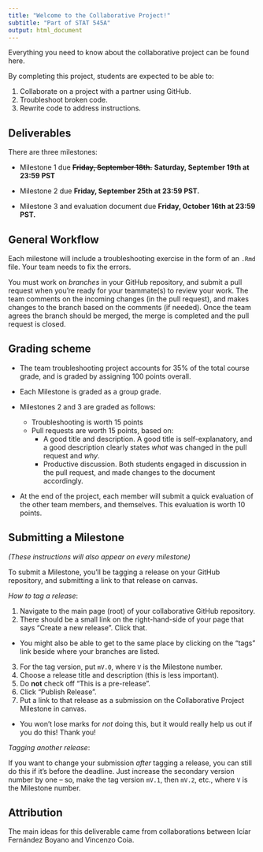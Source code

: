 ```yaml
---
title: "Welcome to the Collaborative Project!"
subtitle: "Part of STAT 545A"
output: html_document
---
```


Everything you need to know about the collaborative project can be found here.  

By completing this project, students are expected to be able to:

1. Collaborate on a project with a partner using GitHub.
2. Troubleshoot broken code.
3. Rewrite code to address instructions.

## Deliverables

There are three milestones:

+ Milestone 1 due ~~**Friday, September 18th.**~~ **Saturday, September 19th at 23:59 PST**

+ Milestone 2 due **Friday, September 25th at 23:59 PST.**

+ Milestone 3 and evaluation document due **Friday, October 16th at 23:59 PST.**

## General Workflow

Each milestone will include a troubleshooting exercise in the form of an `.Rmd` file. Your team needs to fix the errors.

You must work on _branches_ in your GitHub repository, and submit a pull request when you're ready for your teammate(s) to review your work. The team comments on the incoming changes (in the pull request), and makes changes to the branch based on the comments (if needed). Once the team agrees the branch should be merged, the merge is completed and the pull request is closed. 

## Grading scheme

+ The team troubleshooting project accounts for 35% of the total course grade, and is graded by assigning 100 points overall.

+ Each Milestone is graded as a group grade.

+ Milestones 2 and 3 are graded as follows:
  + Troubleshooting is worth 15 points
  + Pull requests are worth 15 points, based on:
    + A good title and description. A good title is self-explanatory, and a good description clearly states *what* was changed in the pull request and *why*.
    + Productive discussion. Both students engaged in discussion in the pull request, and made changes to the document accordingly.

+ At the end of the project, each member will submit a quick evaluation of the other team members, and themselves. This evaluation is worth 10 points.


## Submitting a Milestone

_(These instructions will also appear on every milestone)_

To submit a Milestone, you'll be tagging a release on your GitHub repository, and submitting a link to that release on canvas. 

_How to tag a release_:

1. Navigate to the main page (root) of your collaborative GitHub repository.
2. There should be a small link on the right-hand-side of your page that says "Create a new release". Click that.
  - You might also be able to get to the same place by clicking on the "tags" link beside where your branches are listed. 
3. For the tag version, put `mV.0`, where `V` is the Milestone number.
4. Choose a release title and description (this is less important).
5. Do __not__ check off "This is a pre-release".
6. Click "Publish Release".
7. Put a link to that release as a submission on the Collaborative Project Milestone in canvas.
  - You won't lose marks for _not_ doing this, but it would really help us out if you do this! Thank you!

_Tagging another release_:

If you want to change your submission _after_ tagging a release, you can still do this if it's before the deadline. Just increase the secondary version number by one -- so, make the tag version `mV.1`, then `mV.2`, etc., where `V` is the Milestone number. 


## Attribution

The main ideas for this deliverable came from collaborations between Icíar Fernández Boyano and Vincenzo Coia.
